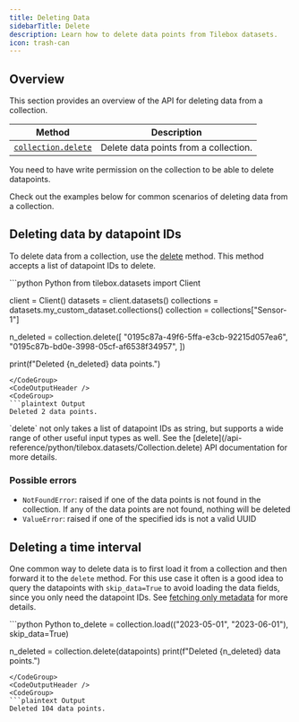 ```yaml
---
title: Deleting Data
sidebarTitle: Delete
description: Learn how to delete data points from Tilebox datasets.
icon: trash-can
---
```



## Overview

This section provides an overview of the API for deleting data from a collection.

| Method | Description |
| ------ | ----------- |
| [`collection.delete`](/api-reference/python/tilebox.datasets/Collection.delete) | Delete data points from a collection.                |

<Note>
  You need to have write permission on the collection to be able to delete datapoints.
</Note>

Check out the examples below for common scenarios of deleting data from a collection.

## Deleting data by datapoint IDs

To delete data from a collection, use the [delete](/api-reference/python/tilebox.datasets/Collection.delete) method. This method accepts a list of datapoint IDs to delete.

<CodeGroup>
```python Python
from tilebox.datasets import Client

client = Client()
datasets = client.datasets()
collections = datasets.my_custom_dataset.collections()
collection = collections["Sensor-1"]

n_deleted = collection.delete([
  "0195c87a-49f6-5ffa-e3cb-92215d057ea6",
  "0195c87b-bd0e-3998-05cf-af6538f34957",
])

print(f"Deleted {n_deleted} data points.")
```
</CodeGroup>
<CodeOutputHeader />
<CodeGroup>
```plaintext Output
Deleted 2 data points.
```
</CodeGroup>

<Tip>
  `delete` not only takes a list of datapoint IDs as string, but supports a wide range of other useful input types as well.
  See the [delete](/api-reference/python/tilebox.datasets/Collection.delete) API documentation for more details.
</Tip>

### Possible errors

- `NotFoundError`: raised if one of the data points is not found in the collection. If any of the data points are not found,
  nothing will be deleted
- `ValueError`: raised if one of the specified ids is not a valid UUID

## Deleting a time interval

One common way to delete data is to first load it from a collection and then forward it to the `delete` method. For
this use case it often is a good idea to query the datapoints with `skip_data=True` to avoid loading the data fields,
since you only need the datapoint IDs. See [fetching only metadata](/datasets/query#fetching-only-metadata) for more details.

<CodeGroup>
```python Python
to_delete = collection.load(("2023-05-01", "2023-06-01"), skip_data=True)

n_deleted = collection.delete(datapoints)
print(f"Deleted {n_deleted} data points.")
```
</CodeGroup>
<CodeOutputHeader />
<CodeGroup>
```plaintext Output
Deleted 104 data points.
```
</CodeGroup>
